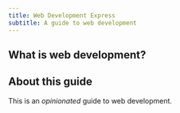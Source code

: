 ```yaml
---
title: Web Development Express
subtitle: A guide to web development
---
```


## What is web development?

## About this guide

This is an _opinionated_ guide to web development.
